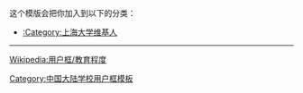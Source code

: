 {{Userbox
  |border-c = #245AA5
  |border-s = 2
  |id-c     = white
  |id-s     = 10
  |id-fc    = #245AA5
  |info-c   = #245AA5
  |info-s   = 10
  |info-fc  = #FFFFFF
  |id       = 上大<br>SHU
  |info     = [[:Category:上海大学维基人|<span style="color: #FFFFFF">这个用户</span>]]是'''[[上海大学|<span class="org", style="color: #FFFFFF">上海大学]]'''</span>的校友、学生或老师。
}}<includeonly>[[Category:上海大学维基人|{{PAGENAME}}]]</includeonly>
<noinclude>
<div style="clear:both">
这个模版会把你加入到以下的分类：
*[[:Category:上海大学维基人]]
----
[[Wikipedia:用户框/教育程度]]</div>
{{UF-hcard-part}}
[[Category:中国大陆学校用户框模板]]

</noinclude>